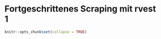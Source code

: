 # Fortgeschrittenes Scraping mit rvest 1 {#rvest2}

``` r
knitr::opts_chunk$set(collapse = TRUE)
```